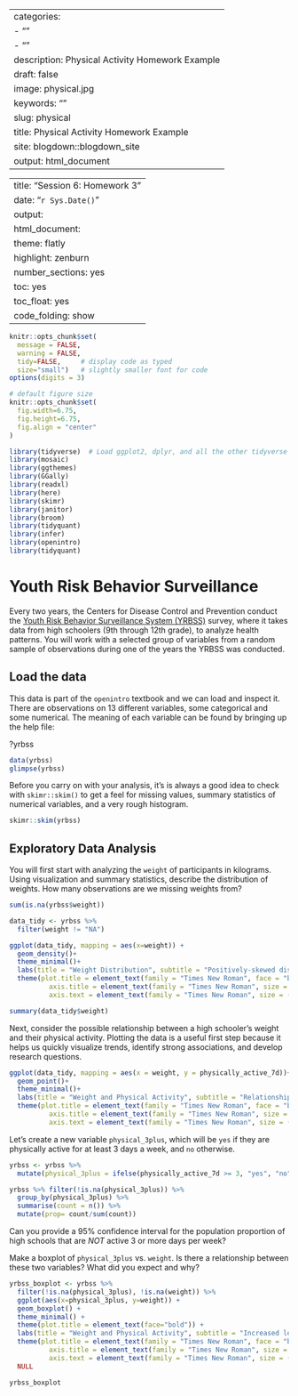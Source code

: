 
---
categories:
- ""
- ""
description: Physical Activity Homework Example
draft: false
image: physical.jpg
keywords: ""
slug: physical
title: Physical Activity Homework Example
site: blogdown::blogdown_site
output: html_document
---

---
title: "Session 6: Homework 3"
date: "`r Sys.Date()`"
output:
  html_document:
    theme: flatly
    highlight: zenburn
    number_sections: yes
    toc: yes
    toc_float: yes
    code_folding: show
---


```r
knitr::opts_chunk$set(
  message = FALSE, 
  warning = FALSE, 
  tidy=FALSE,     # display code as typed
  size="small")   # slightly smaller font for code
options(digits = 3)

# default figure size
knitr::opts_chunk$set(
  fig.width=6.75, 
  fig.height=6.75,
  fig.align = "center"
)
```


```r
library(tidyverse)  # Load ggplot2, dplyr, and all the other tidyverse packages
library(mosaic)
library(ggthemes)
library(GGally)
library(readxl)
library(here)
library(skimr)
library(janitor)
library(broom)
library(tidyquant)
library(infer)
library(openintro)
library(tidyquant)
```


# Youth Risk Behavior Surveillance

Every two years, the Centers for Disease Control and Prevention conduct the [Youth Risk Behavior Surveillance System (YRBSS)](https://www.cdc.gov/healthyyouth/data/yrbs/index.htm) survey, where it takes data from high schoolers (9th through 12th grade), to analyze health patterns. You will work with a selected group of variables from a random sample of observations during one of the years the YRBSS was conducted.

## Load the data

This data is part of the `openintro` textbook and we can load and inspect it. There are observations on 13 different variables, some categorical and some numerical. The meaning of each variable can be found by bringing up the help file:

?yrbss

```r
data(yrbss)
glimpse(yrbss)
```

Before you carry on with your analysis, it's is always a good idea to check with `skimr::skim()` to get a feel for missing values, summary statistics of numerical variables, and a very rough histogram.

```r
skimr::skim(yrbss)
```

## Exploratory Data Analysis

You will first start with analyzing the `weight` of participants in kilograms. Using visualization and summary statistics, describe the distribution of weights. How many observations are we missing weights from?

```r

sum(is.na(yrbss$weight))

```
```r

data_tidy <- yrbss %>% 
  filter(weight != "NA")

ggplot(data_tidy, mapping = aes(x=weight)) + 
  geom_density()+
  theme_minimal()+
  labs(title = "Weight Distribution", subtitle = "Positively-skewed distribution", x = "Weight (Kg)", y = "Density")+
  theme(plot.title = element_text(family = "Times New Roman", face = "bold", size = (18)),
          axis.title = element_text(family = "Times New Roman", size = (10)),
          axis.text = element_text(family = "Times New Roman", size = (10)))
```
```r

summary(data_tidy$weight)

```

Next, consider the possible relationship between a high schooler’s weight and their physical activity. Plotting the data is a useful first step because it helps us quickly visualize trends, identify strong associations, and develop research questions.

```r

ggplot(data_tidy, mapping = aes(x = weight, y = physically_active_7d))+
  geom_point()+
  theme_minimal()+
  labs(title = "Weight and Physical Activity", subtitle = "Relationship between the two", x = "Weight (Kg)", y = "Days of activity per week")+
  theme(plot.title = element_text(family = "Times New Roman", face = "bold", size = (18)),
          axis.title = element_text(family = "Times New Roman", size = (10)),
          axis.text = element_text(family = "Times New Roman", size = (10)))

```

Let’s create a new variable `physical_3plus`, which will be `yes` if they are physically active for at least 3 days a week, and `no` otherwise.

  
```r
yrbss <- yrbss %>% 
  mutate(physical_3plus = ifelse(physically_active_7d >= 3, "yes", "no"))

yrbss %>% filter(!is.na(physical_3plus)) %>% 
  group_by(physical_3plus) %>% 
  summarise(count = n()) %>% 
  mutate(prop= count/sum(count))

```
Can you provide a 95% confidence interval for the population proportion of high schools that are *NOT* active 3 or more days per week?

  
Make a boxplot of `physical_3plus` vs. `weight`. Is there a relationship between these two variables? What did you expect and why?

```r

yrbss_boxplot <- yrbss %>% 
  filter(!is.na(physical_3plus), !is.na(weight)) %>%
  ggplot(aes(x=physical_3plus, y=weight)) +
  geom_boxplot() +
  theme_minimal() +
  theme(plot.title = element_text(face="bold")) +
  labs(title = "Weight and Physical Activity", subtitle = "Increased level of physical activity means heavier people", y = "Weight (Kg)", x = "Physical activity") +
  theme(plot.title = element_text(family = "Times New Roman", face = "bold", size = (18)),
          axis.title = element_text(family = "Times New Roman", size = (10)),
          axis.text = element_text(family = "Times New Roman", size = (10))) +
  NULL

yrbss_boxplot

```

